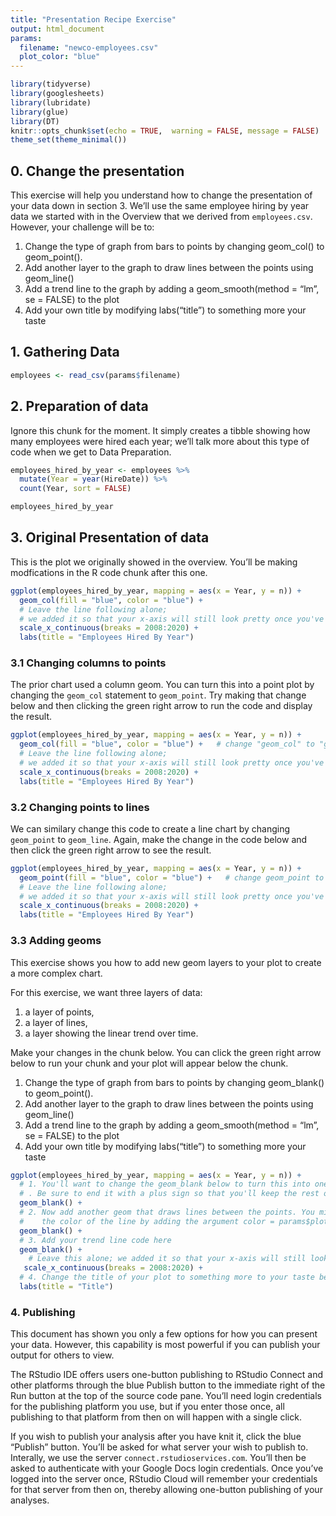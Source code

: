 ```yaml
---
title: "Presentation Recipe Exercise"
output: html_document
params:
  filename: "newco-employees.csv"
  plot_color: "blue"
---
```

```r
library(tidyverse)
library(googlesheets)
library(lubridate)
library(glue)
library(DT)
knitr::opts_chunk$set(echo = TRUE,  warning = FALSE, message = FALSE)
theme_set(theme_minimal())
```

## 0. Change the presentation

This exercise will help you understand how to change the presentation of your data down in section 3. We'll use the same employee hiring by year data we started with in the Overview that we derived from `employees.csv`. However, your challenge will be to:

1. Change the type of graph from bars to points by changing geom_col() to geom_point().
2. Add another layer to the graph to draw lines between the points using geom_line()
3. Add a trend line to the graph by adding a geom_smooth(method = "lm", se = FALSE) to the plot
4. Add your own title by modifying labs("title") to something more your taste

## 1. Gathering Data 

```r
employees <- read_csv(params$filename)
```

## 2. Preparation of data

Ignore this chunk for the moment. It simply creates a tibble showing how many employees were
hired each year; we'll talk more about this type of code when we get to Data Preparation.

```r

employees_hired_by_year <- employees %>% 
  mutate(Year = year(HireDate)) %>% 
  count(Year, sort = FALSE)

employees_hired_by_year
```

## 3. Original Presentation of data

This is the plot we originally showed in the overview. You'll be making modfications in the R code chunk after this one.

```r
ggplot(employees_hired_by_year, mapping = aes(x = Year, y = n)) +
  geom_col(fill = "blue", color = "blue") +   
  # Leave the line following alone;
  # we added it so that your x-axis will still look pretty once you've made your changes.
  scale_x_continuous(breaks = 2008:2020) +
  labs(title = "Employees Hired By Year")
```

### 3.1 Changing columns to points

The prior chart used a column geom. You can turn this into a point plot by changing the `geom_col` statement to `geom_point`. Try making that change below and then clicking the green right arrow to run the code and display the result.

```r
ggplot(employees_hired_by_year, mapping = aes(x = Year, y = n)) +
  geom_col(fill = "blue", color = "blue") +   # change "geom_col" to "geom_point"
  # Leave the line following alone;
  # we added it so that your x-axis will still look pretty once you've made your changes.
  scale_x_continuous(breaks = 2008:2020) +
  labs(title = "Employees Hired By Year")
```

### 3.2 Changing points to lines

We can similary change this code to create a line chart by changing `geom_point` to `geom_line`. Again, make the change in the code below and then click the green right arrow to see the result.

```r
ggplot(employees_hired_by_year, mapping = aes(x = Year, y = n)) +
  geom_point(fill = "blue", color = "blue") +   # change geom_point to geom_line
  # Leave the line following alone;
  # we added it so that your x-axis will still look pretty once you've made your changes.
  scale_x_continuous(breaks = 2008:2020) +
  labs(title = "Employees Hired By Year")
```

### 3.3 Adding geoms

This exercise shows you how to add new geom layers to your plot to create a more complex chart.

For this exercise, we want three layers of data:

1. a layer of points,
2. a layer of lines,
3. a layer showing the linear trend over time.

Make your changes in the chunk below. You can click the green right arrow below to run your chunk and your plot will appear below the chunk.

1. Change the type of graph from bars to points by changing geom_blank() to geom_point().
2. Add another layer to the graph to draw lines between the points using geom_line()
3. Add a trend line to the graph by adding a geom_smooth(method = "lm", se = FALSE) to the plot
4. Add your own title by modifying labs("title") to something more your taste


```r
ggplot(employees_hired_by_year, mapping = aes(x = Year, y = n)) +
  # 1. You'll want to change the geom_blank below to turn this into one that plots points.
  # . Be sure to end it with a plus sign so that you'll keep the rest of the plot geoms.
  geom_blank() +
  # 2. Now add another geom that draws lines between the points. You might want to change
  #    the color of the line by adding the argument color = params$plot_color.
  geom_blank() +
  # 3. Add your trend line code here
  geom_blank() +
    # Leave this alone; we added it so that your x-axis will still look pretty once you've made your changes.
   scale_x_continuous(breaks = 2008:2020) +
  # 4. Change the title of your plot to something more to your taste below.
  labs(title = "Title")
```

### 4. Publishing

This document has shown you only a few options for how you can present your data. However, this capability is most powerful if you can publish your output for others to view. 

The RStudio IDE offers users one-button publishing to RStudio Connect and other platforms through the blue Publish button to the immediate right of the Run button at the top of the source code pane. You'll need login credentials for the publishing platform you use, but if you enter those once, all publishing to that platform from then on will happen with a single click.

If you wish to publish your analysis after you have knit it, click the blue "Publish" button. You'll be asked for what server your wish to publish to. Interally, we use the server `connect.rstudioservices.com`. You'll then be asked to authenticate with your Google Docs login credentials. Once you've logged into the server once, RStudio Cloud will remember your credentials for that server from then on, thereby allowing one-button publishing of your analyses.



